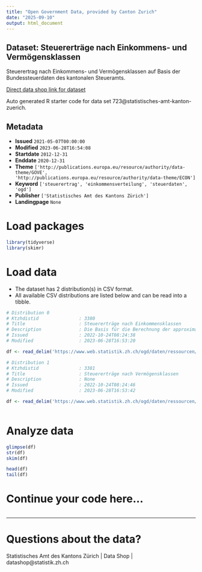 ```yaml
---
title: "Open Government Data, provided by Canton Zurich"
date: "2025-09-10"
output: html_document
---
```


## Dataset: Steuererträge nach Einkommens- und Vermögensklassen

Steuerertrag nach Einkommens- und Vermögensklassen auf Basis der Bundessteuerdaten des kantonalen Steueramts.

[Direct data shop link for dataset](https://www.zh.ch/de/politik-staat/statistik-daten/datenkatalog.html#/datasets/723@statistisches-amt-kanton-zuerich)

Auto generated R starter code for data set 723@statistisches-amt-kanton-zuerich.

## Metadata

- **Issued** `2021-05-07T00:00:00`
- **Modified** `2023-06-28T16:54:08`
- **Startdate** `2012-12-31`
- **Enddate** `2020-12-31`
- **Theme** `['http://publications.europa.eu/resource/authority/data-theme/GOVE', 'http://publications.europa.eu/resource/authority/data-theme/ECON']`
- **Keyword** `['steuerertrag', 'einkommensverteilung', 'steuerdaten', 'ogd']`
- **Publisher** `['Statistisches Amt des Kantons Zürich']`
- **Landingpage** `None`


# Load packages

```r

library(tidyverse)
library(skimr)

```

# Load data

-   The dataset has 2 distribution(s) in CSV format.
-   All available CSV distributions are listed below and can be read into a tibble.

```r

# Distribution 0
# Ktzhdistid               : 3380
# Title                    : Steuererträge nach Einkommensklassen
# Description              : Die Basis für die Berechnung der approximativen Steuererträge bildet das steuerbare Einkommen gemäss Bundessteuer. Das steuerbare Einkommen gemäss Bundesteuer kann aufgrund unterschiedlicher Abzüge von dem für die Staats- und Gemeindesteuer massgebenden Einkommen abweichen. Für die unterschiedlich hohen Kinderabzüge wurde eine Korrektur vorgenommen. Für andere Positionen werden keine Korrekturen vorgenommen (z.B. Berufsauslagen).
# Issued                   : 2022-10-24T08:24:38
# Modified                 : 2023-06-28T16:53:20

df <- read_delim('https://www.web.statistik.zh.ch/ogd/daten/ressourcen/KTZH_00000723_00003380.csv')

# Distribution 1
# Ktzhdistid               : 3381
# Title                    : Steuererträge nach Vermögensklassen
# Description              : None
# Issued                   : 2022-10-24T08:24:46
# Modified                 : 2023-06-28T16:53:42

df <- read_delim('https://www.web.statistik.zh.ch/ogd/daten/ressourcen/KTZH_00000723_00003381.csv')



```

# Analyze data

```r

glimpse(df)
str(df)
skim(df)

head(df)
tail(df)

```

# Continue your code here...

```r

```

------------------------------------------------------------------------

# Questions about the data?

Statistisches Amt des Kantons Zürich | Data Shop | datashop@statistik.zh.ch
